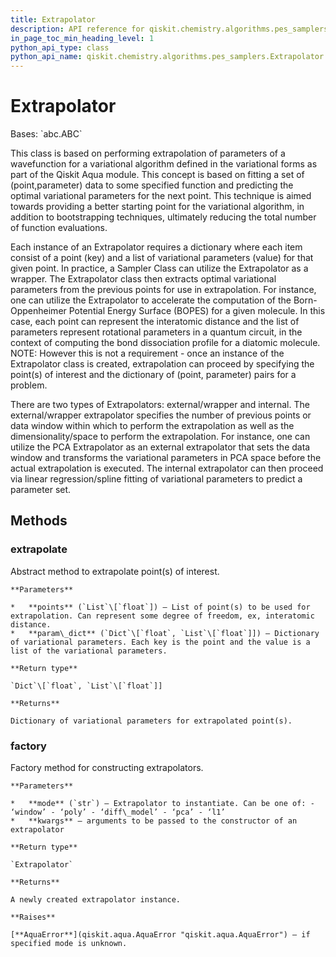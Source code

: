 ```yaml
---
title: Extrapolator
description: API reference for qiskit.chemistry.algorithms.pes_samplers.Extrapolator
in_page_toc_min_heading_level: 1
python_api_type: class
python_api_name: qiskit.chemistry.algorithms.pes_samplers.Extrapolator
---
```


# Extrapolator

<Class id="qiskit.chemistry.algorithms.pes_samplers.Extrapolator" isDedicatedPage={true} github="https://github.com/qiskit-community/qiskit-aqua/tree/stable/0.9/qiskit/chemistry/algorithms/pes_samplers/extrapolator.py" signature="Extrapolator">
  Bases: `abc.ABC`

  This class is based on performing extrapolation of parameters of a wavefunction for a variational algorithm defined in the variational forms as part of the Qiskit Aqua module. This concept is based on fitting a set of (point,parameter) data to some specified function and predicting the optimal variational parameters for the next point. This technique is aimed towards providing a better starting point for the variational algorithm, in addition to bootstrapping techniques, ultimately reducing the total number of function evaluations.

  Each instance of an Extrapolator requires a dictionary where each item consist of a point (key) and a list of variational parameters (value) for that given point. In practice, a Sampler Class can utilize the Extrapolator as a wrapper. The Extrapolator class then extracts optimal variational parameters from the previous points for use in extrapolation. For instance, one can utilize the Extrapolator to accelerate the computation of the Born-Oppenheimer Potential Energy Surface (BOPES) for a given molecule. In this case, each point can represent the interatomic distance and the list of parameters represent rotational parameters in a quantum circuit, in the context of computing the bond dissociation profile for a diatomic molecule. NOTE: However this is not a requirement - once an instance of the Extrapolator class is created, extrapolation can proceed by specifying the point(s) of interest and the dictionary of (point, parameter) pairs for a problem.

  There are two types of Extrapolators: external/wrapper and internal. The external/wrapper extrapolator specifies the number of previous points or data window within which to perform the extrapolation as well as the dimensionality/space to perform the extrapolation. For instance, one can utilize the PCA Extrapolator as an external extrapolator that sets the data window and transforms the variational parameters in PCA space before the actual extrapolation is executed. The internal extrapolator can then proceed via linear regression/spline fitting of variational parameters to predict a parameter set.

  ## Methods

  ### extrapolate

  <Function id="qiskit.chemistry.algorithms.pes_samplers.Extrapolator.extrapolate" signature="abstract Extrapolator.extrapolate(points, param_dict)">
    Abstract method to extrapolate point(s) of interest.

    **Parameters**

    *   **points** (`List`\[`float`]) – List of point(s) to be used for extrapolation. Can represent some degree of freedom, ex, interatomic distance.
    *   **param\_dict** (`Dict`\[`float`, `List`\[`float`]]) – Dictionary of variational parameters. Each key is the point and the value is a list of the variational parameters.

    **Return type**

    `Dict`\[`float`, `List`\[`float`]]

    **Returns**

    Dictionary of variational parameters for extrapolated point(s).
  </Function>

  ### factory

  <Function id="qiskit.chemistry.algorithms.pes_samplers.Extrapolator.factory" signature="static Extrapolator.factory(mode, **kwargs)">
    Factory method for constructing extrapolators.

    **Parameters**

    *   **mode** (`str`) – Extrapolator to instantiate. Can be one of: - ‘window’ - ‘poly’ - ‘diff\_model’ - ‘pca’ - ‘l1’
    *   **kwargs** – arguments to be passed to the constructor of an extrapolator

    **Return type**

    `Extrapolator`

    **Returns**

    A newly created extrapolator instance.

    **Raises**

    [**AquaError**](qiskit.aqua.AquaError "qiskit.aqua.AquaError") – if specified mode is unknown.
  </Function>
</Class>

